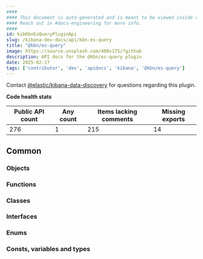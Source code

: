 ```yaml
---
####
#### This document is auto-generated and is meant to be viewed inside our experimental, new docs system.
#### Reach out in #docs-engineering for more info.
####
id: kibKbnEsQueryPluginApi
slug: /kibana-dev-docs/api/kbn-es-query
title: "@kbn/es-query"
image: https://source.unsplash.com/400x175/?github
description: API docs for the @kbn/es-query plugin
date: 2025-02-17
tags: ['contributor', 'dev', 'apidocs', 'kibana', '@kbn/es-query']
---
```




Contact [@elastic/kibana-data-discovery](https://github.com/orgs/elastic/teams/kibana-data-discovery) for questions regarding this plugin.

**Code health stats**

| Public API count  | Any count | Items lacking comments | Missing exports |
|-------------------|-----------|------------------------|-----------------|
| 276 | 1 | 215 | 14 |

## Common

### Objects
<DocDefinitionList data={kbnEsQueryObj.common.objects}/>

### Functions
<DocDefinitionList data={kbnEsQueryObj.common.functions}/>

### Classes
<DocDefinitionList data={kbnEsQueryObj.common.classes}/>

### Interfaces
<DocDefinitionList data={kbnEsQueryObj.common.interfaces}/>

### Enums
<DocDefinitionList data={kbnEsQueryObj.common.enums}/>

### Consts, variables and types
<DocDefinitionList data={kbnEsQueryObj.common.misc}/>

